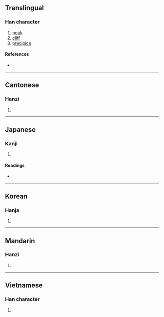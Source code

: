 {{character info/new}}
==Translingual==

===Han character===
{{Han char|rn=46|rad=山|as=05|sn=8|four=22602|canj=USHR|ids=⿱山召}}

# [[peak]]
# [[cliff]]
# [[precipice]]

====References====
* {{Han ref|kx=0309.160|dkj=07981|dj=0609.100|hdz=10769.050|uh=5CA7|ud=23719|bh=CC67|bd=52327}}

----

==Cantonese==

===Hanzi===
{{yue-hanzi|jyut=[[tiu4]]|y=tiu4}}

# {{defn|lang=yue|sort=山05}}

----

==Japanese==

===Kanji===
{{ja-kanji|grade=|rs=山05}}

# {{defn|lang=ja|sort=山05}}

====Readings====
* {{ja-readings|on=[[てう]] (teu), [[でう]] (deu)|kun=}}

----

==Korean==

===Hanja===
{{ko-hanja|hangeul=초|rv=cho|mr=ch'o}}

# {{defn|lang=ko|sort=山05}}

----

==Mandarin==

===Hanzi===
{{cmn-hanzi|pin=[[tiáo]] ([[tiao2]])|wg=t'iao<sup>2</sup>}}

# {{defn|lang=cmn|sort=山05}}

----

==Vietnamese==

===Han character===
{{vi-readings|rs=山05|hanviet=đèo}}

# {{defn|lang=vi|sort=山05}}